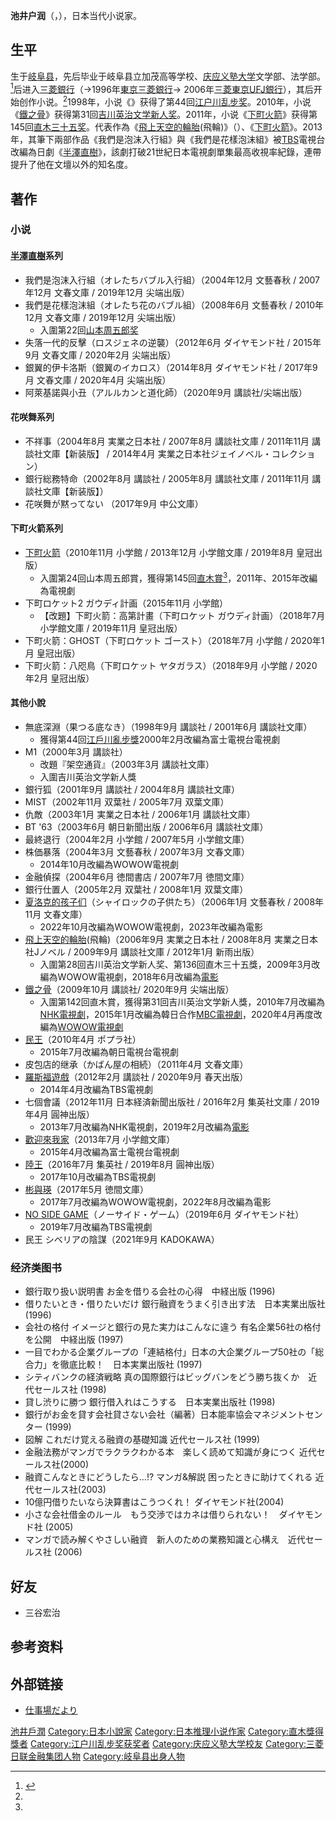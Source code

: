 {{noteTA
|1=zh-tw:我們是泡沫入行組; zh-cn:修罗场;
|2=zh-tw:我們是花樣泡沫組; zh-cn:逆流而上;
|3=zh-tw:失落一代的反擊; zh-cn:迷失一代的逆袭;}}
{{Infobox writer
| name          = 池井戶潤
| native_name   = {{lang|ja|池井戸 潤}}
| kana          = いけいど じゅん
| romaji        = Ikeido Jun
| birth_date    = {{birth date and age|1963|6|16}}
| birth_place   = {{JPN}}[[岐阜縣|岐阜縣]]
| death_date    = 
| death_place   = 
| occupation    = [[小說家|小說家]]
| nationality   = {{JPN}}
| period        = 1998年 -
| genre         = 推理小說
| subject       = 
| movement      = 
| notable_works = 『果つる底なき』<br />『[[飛上天空的輪胎|飛上天空的輪胎]]』（2006年）<br />『[[下町火箭|下町火箭]]』（2010年）
| awards        = [[江戶川亂步獎|江戶川亂步獎]]（1998年）<br />[[吉川英治文学新人賞|吉川英治文学新人賞]]（2010年）<br />[[直木三十五賞|直木三十五賞]]（2011年）
}}
{{japanese|japanese=池井戸 潤|kana=いけいど じゅん|romaji=Ikeido Jun}}

'''池井户润'''（{{jpn|j=池井戸 潤|hg=いけいど じゅん|rm=Ikeido Jun}}，{{Bd|1963年|6月16日}}），日本当代小说家。

==生平==
生于[[岐阜县|岐阜县]]，先后毕业于岐阜县立加茂高等学校、[[庆应义塾大学|庆应义塾大学]]文学部、法学部。<ref name="145naoki">{{Cite web |url=http://career.oricon.co.jp/news/89859/full/ |title=第145回芥川賞は1年半ぶり「該当者なし」　直木賞は池井戸潤氏『下町ロケット』 |access-date=2011-07-16 |archive-date=2020-08-13 |archive-url=https://web.archive.org/web/20200813005242/https://career.oricon.co.jp/news/89859/full/ |dead-url=no }}</ref>后进入[[三菱銀行|三菱銀行]]（→1996年[[東京三菱銀行|東京三菱銀行]]→ 2006年[[三菱東京UFJ銀行|三菱東京UFJ銀行]]），其后开始创作小说。<ref name="145naoki" />1998年，小说《{{lang|ja|果つる底なき}}》获得了第44回[[江户川乱步奖|江户川乱步奖]]。2010年，小说《[[鐵之骨|鐵之骨]]》获得第31回[[吉川英治文学新人奖|吉川英治文学新人奖]]。2011年，小说《[[下町火箭|下町火箭]]》获得第145回[[直木三十五奖|直木三十五奖]]。代表作為《[[飛上天空的輪胎|飛上天空的輪胎]](飛輪)》（{{lang|ja|空飛ぶタイヤ}}）、《[[下町火箭|下町火箭]]》。2013年，其筆下兩部作品《我們是泡沫入行組》與《我們是花樣泡沫組》被[[TBS|TBS]]電視台改編為日劇《[[半澤直樹|半澤直樹]]》，該劇打破21世紀日本電視劇單集最高收視率紀錄，連帶提升了他在文壇以外的知名度。

== 著作 ==
=== 小说 ===
==== [[半澤直樹|半澤直樹]]系列 ====
* 我們是泡沫入行組（オレたちバブル入行組）（2004年12月 文藝春秋 / 2007年12月 文春文庫 / 2019年12月 尖端出版）
* 我們是花樣泡沫組（オレたち花のバブル組）（2008年6月 文藝春秋 / 2010年12月 文春文庫 / 2019年12月 尖端出版）
** 入圍第22回[[山本周五郎奖|山本周五郎奖]]
* 失落一代的反擊（ロスジェネの逆襲）（2012年6月 ダイヤモンド社 / 2015年9月 文春文庫 / 2020年2月 尖端出版）
* 銀翼的伊卡洛斯（銀翼のイカロス）（2014年8月 ダイヤモンド社 / 2017年9月 文春文庫 / 2020年4月 尖端出版）
* 阿萊基諾與小丑（アルルカンと道化師）（2020年9月 講談社/尖端出版）

==== 花咲舞系列 ====
* 不祥事（2004年8月 実業之日本社 / 2007年8月 講談社文庫 / 2011年11月 講談社文庫【新装版】 / 2014年4月 実業之日本社ジェイノベル・コレクション）
* 銀行総務特命（2002年8月 講談社 / 2005年8月 講談社文庫 / 2011年11月 講談社文庫【新装版】）
* 花咲舞が黙ってない （2017年9月 中公文庫）

==== 下町火箭系列 ====
* [[下町火箭|下町火箭]]（2010年11月 小学館 / 2013年12月 小学館文庫 / 2019年8月 皇冠出版）
** 入圍第24回山本周五郎賞，獲得第145回[[直木賞|直木賞]]<ref name="145naoki" />，2011年、2015年改編為電視劇
* 下町ロケット2 ガウディ計画（2015年11月 小学館）
** 【改題】下町火箭：高第計畫（下町ロケット ガウディ計画）（2018年7月 小学館文庫 / 2019年11月 皇冠出版）
* 下町火箭：GHOST（下町ロケット ゴースト）（2018年7月 小学館 / 2020年1月 皇冠出版）
* 下町火箭：八咫鳥（下町ロケット ヤタガラス）（2018年9月 小学館 / 2020年2月 皇冠出版）

==== 其他小說 ====
* 無底深淵（果つる底なき）（1998年9月 講談社 / 2001年6月 講談社文庫）
**獲得第44回[[江户川乱步奖|江戶川亂步獎]]2000年2月改編為富士電視台電視劇
* M1（2000年3月 講談社）
** 改題『架空通貨』（2003年3月 講談社文庫）
** 入圍吉川英治文学新人獎
* 銀行狐（2001年9月 講談社 / 2004年8月 講談社文庫）
* MIST（2002年11月 双葉社 / 2005年7月 双葉文庫）
* 仇敵（2003年1月 実業之日本社 / 2006年1月 講談社文庫）
* BT '63（2003年6月 朝日新聞出版 / 2006年6月 講談社文庫）
* 最終退行（2004年2月 小学館 / 2007年5月 小学館文庫）
* 株価暴落（2004年3月 文藝春秋 / 2007年3月 文春文庫）
**2014年10月改編為WOWOW電視劇
* 金融偵探（2004年6月 徳間書店 / 2007年7月 徳間文庫）
* 銀行仕置人（2005年2月 双葉社 / 2008年1月 双葉文庫）
* [[夏洛克的孩子们|夏洛克的孩子们]]（シャイロックの子供たち）（2006年1月 文藝春秋 / 2008年11月 文春文庫）
**2022年10月改編為WOWOW電視劇，2023年改編為電影
* [[飛上天空的輪胎|飛上天空的輪胎]](飛輪)（2006年9月 実業之日本社 / 2008年8月 実業之日本社Jノベル / 2009年9月 講談社文庫 / 2012年1月 新雨出版）
** 入圍第28回吉川英治文学新人奖、第136回直木三十五獎，2009年3月改編為WOWOW電視劇，2018年6月改編為[[飛上天空的輪胎#電影|電影]]
* [[鐵之骨|鐵之骨]]（2009年10月 講談社/ 2020年9月 尖端出版）
** 入圍第142回直木賞，獲得第31回吉川英治文学新人獎，2010年7月改編為[[鐵之骨#NHK版|NHK電視劇]]，2015年1月改編為韓日合作[[太陽的都市|MBC電視劇]]，2020年4月再度改編為[[鐵之骨#WOWOW版|WOWOW電視劇]]
* [[民王|民王]]（2010年4月 ポプラ社）
**2015年7月改編為朝日電視台電視劇
* 皮包店的继承（かばん屋の相続）（2011年4月 文春文庫）
* [[羅斯福遊戲|羅斯福遊戲]]（2012年2月 講談社 / 2020年9月 春天出版）
**2014年4月改編為TBS電視劇
* 七個會議（2012年11月 日本経済新聞出版社 / 2016年2月 集英社文庫 / 2019年4月 圓神出版）
**2013年7月改編為NHK電視劇，2019年2月改編為[[七場會議_(電影)|電影]]
* [[歡迎來我家|歡迎來我家]]（2013年7月 小学館文庫）
**2015年4月改編為富士電視台電視劇
* [[陸王|陸王]]（2016年7月 集英社 / 2019年8月 圓神出版）
**2017年10月改編為TBS電視劇
* [[彬與瑛|彬與瑛]]（2017年5月 徳間文庫）
**2017年7月改編為WOWOW電視劇，2022年8月改編為電影
* [[NO_SIDE_GAME|NO SIDE GAME]]（ノーサイド・ゲーム）（2019年6月 ダイヤモンド社）
**2019年7月改編為TBS電視劇
* 民王 シベリアの陰謀（2021年9月 KADOKAWA）

=== 经济类图书 ===
* 銀行取り扱い説明書 お金を借りる会社の心得　中経出版 (1996)
* 借りたいとき・借りたいだけ 銀行融資をうまく引き出す法　日本実業出版社 (1996)
* 会社の格付 イメージと銀行の見た実力はこんなに違う 有名企業56社の格付を公開　中経出版 (1997)
* 一目でわかる企業グループの「連結格付」日本の大企業グループ50社の「総合力」を徹底比較！　日本実業出版社 (1997)
* シティバンクの経済戦略 真の国際銀行はビッグバンをどう勝ち抜くか　近代セールス社 (1998)
* 貸し渋りに勝つ 銀行借入れはこうする　日本実業出版社 (1998)
* 銀行がお金を貸す会社貸さない会社（編著）日本能率協会マネジメントセンター (1999)
*図解 これだけ覚える融資の基礎知識 近代セールス社 (1999)
* 金融法務がマンガでラクラクわかる本　楽しく読めて知識が身につく 近代セールス社(2000)
* 融資こんなときにどうしたら…!? マンガ&解説 困ったときに助けてくれる 近代セールス社(2003)
* 10億円借りたいなら決算書はこうつくれ！ ダイヤモンド社(2004)
* 小さな会社借金のルール　もう交渉ではカネは借りられない！　ダイヤモンド社 (2005)
* マンガで読み解くやさしい融資　新人のための業務知識と心構え　近代セールス社 (2006)

== 好友 ==
*三谷宏治{{Cn}}

== 参考资料 ==
{{Reflist|}}

== 外部链接 ==
* {{ja}}[http://www.ikeido.com/ 仕事場だより] {{Wayback|url=http://www.ikeido.com/ |date=20190827084526 }}

{{Authority control}}
{{池井戶潤}}
{{直木賞|第145屆}}

{{DEFAULTSORT:Ikeido Jun}}
[[Category:池井戶潤|]]
[[Category:日本小說家|Category:日本小說家]]
[[Category:日本推理小说作家|Category:日本推理小说作家]]
[[Category:直木獎得獎者|Category:直木獎得獎者]]
[[Category:江户川乱步奖获奖者|Category:江户川乱步奖获奖者]]
[[Category:庆应义塾大学校友|Category:庆应义塾大学校友]]
[[Category:三菱日联金融集团人物|Category:三菱日联金融集团人物]]
[[Category:岐阜县出身人物|Category:岐阜县出身人物]]